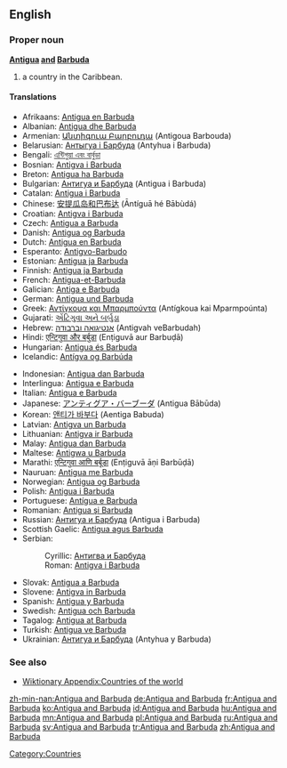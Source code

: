 {{wikipedia}}
==English==

===Proper noun===
'''[[Antigua]] [[and]] [[Barbuda]]'''

# a country in the Caribbean.

====Translations====
{{top}}
*Afrikaans: [[Antigua en Barbuda]]
*Albanian: [[Antigua dhe Barbuda]]
*Armenian: [[Անտիգուա Բարբուդա]] (Antigoua Barbouda)
*Belarusian: [[Антыгуа і Барбуда]] (Antyhua i Barbuda)
*Bengali: [[এন্টিগুয়া এবং বার্বুডা]]
*Bosnian: [[Antigva i Barbuda]] {{f}}
*Breton: [[Antigua ha Barbuda]]
*Bulgarian: [[Антигуа и Барбуда]] (Antigua i Barbuda)
*Catalan: [[Antigua i Barbuda]]
*Chinese: [[安提瓜岛和巴布达]] (Āntíguā hé Bābùdá)
*Croatian: [[Antigva i Barbuda]]
*Czech: [[Antigua a Barbuda]]
*Danish: [[Antigua og Barbuda]]
*Dutch: [[Antigua en Barbuda]]
*Esperanto: [[Antigvo-Barbudo]]
*Estonian: [[Antigua ja Barbuda]]
*Finnish: [[Antigua ja Barbuda]]
*French: [[Antigua-et-Barbuda]]
*Galician: [[Antiga e Barbuda]]
*German: [[Antigua und Barbuda]]
*Greek: [[Αντίγκουα και Μπαρμπούντα]] (Antígkoua kai Mparmpoúnta)
*Gujarati: [[એંટિગુવા અને બર્બુડા]]
*Hebrew: [[אנטיגואה וברבודה]] (Antigvah veBarbudah)
*Hindi: [[एन्टिगुवा और बर्बुडा]] (Enṭiguvā aur Barbuḍā)
*Hungarian: [[Antigua és Barbuda]]
*Icelandic: [[Antígva og Barbúda]]
{{mid}}
*Indonesian: [[Antigua dan Barbuda]]
*Interlingua: [[Antigua e Barbuda]]
*Italian: [[Antigua e Barbuda]]
*Japanese: [[アンティグア・バーブーダ]] (Antigua Bābūda)
*Korean: [[앤티가 바부다]] (Aentiga Babuda)
*Latvian: [[Antigva un Barbuda]]
*Lithuanian: [[Antigva ir Barbuda]]
*Malay: [[Antigua dan Barbuda]]
*Maltese: [[Antigwa u Barbuda]]
*Marathi: [[एन्टिगुवा आणि बर्बूडा]] (Enṭiguvā āṇi Barbūḍā)
*Nauruan: [[Antigua me Barbuda]]
*Norwegian: [[Antigua og Barbuda]]
*Polish: [[Antigua i Barbuda]]
*Portuguese: [[Antígua e Barbuda]]
*Romanian: [[Antigua şi Barbuda]] {{f}}
*Russian: [[Антигуа и Барбуда]] (Antigua i Barbuda)
*Scottish Gaelic: [[Antigua agus Barbuda]]
*Serbian:
*:Cyrillic: [[Антигва и Барбуда]]
*:Roman: [[Antigva i Barbuda]]
*Slovak: [[Antigua a Barbuda]]
*Slovene: [[Antigva in Barbuda]]
*Spanish: [[Antigua y Barbuda]]
*Swedish: [[Antigua och Barbuda]]
*Tagalog: [[Antigua at Barbuda]]
*Turkish: [[Antigua ve Barbuda]]
*Ukrainian: [[Антигуа и Барбуда]] (Antyhua y Barbuda)
{{bottom}}

===See also===
*[[Wiktionary Appendix:Countries of the world]]

[[Category:Countries]]

[[zh-min-nan:Antigua and Barbuda]]
[[de:Antigua and Barbuda]]
[[fr:Antigua and Barbuda]]
[[ko:Antigua and Barbuda]]
[[id:Antigua and Barbuda]]
[[hu:Antigua and Barbuda]]
[[mn:Antigua and Barbuda]]
[[pl:Antigua and Barbuda]]
[[ru:Antigua and Barbuda]]
[[sv:Antigua and Barbuda]]
[[tr:Antigua and Barbuda]]
[[zh:Antigua and Barbuda]]
